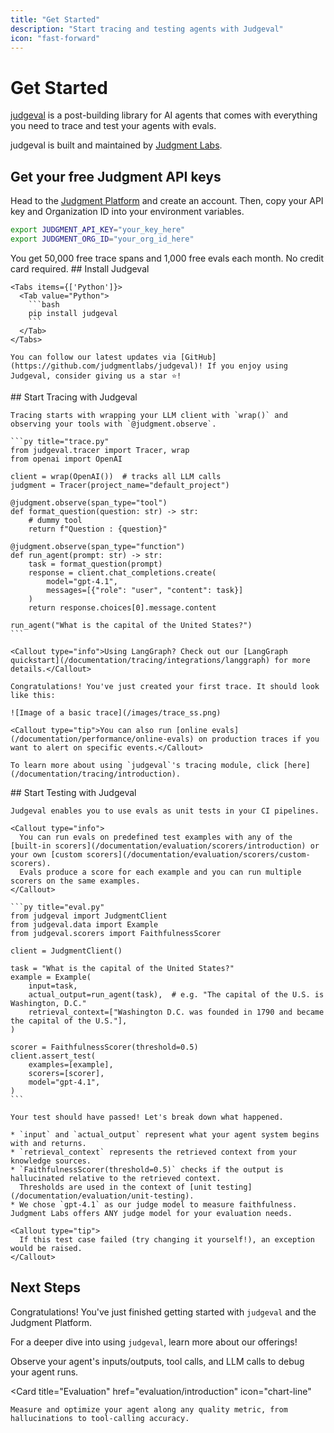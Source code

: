 ```yaml
---
title: "Get Started"
description: "Start tracing and testing agents with Judgeval"
icon: "fast-forward"
---
```


# Get Started

[judgeval](https://github.com/judgmentlabs/judgeval) is a post-building library for AI agents that
comes with everything you need to trace and test your agents with evals.

judgeval is built and maintained by [Judgment Labs](https://judgmentlabs.ai).

## Get your free Judgment API keys

Head to the [Judgment Platform](https://app.judgmentlabs.ai) and create an account. Then, copy your API key and Organization ID into your environment variables.

```bash
export JUDGMENT_API_KEY="your_key_here"
export JUDGMENT_ORG_ID="your_org_id_here"
```

<Card title="Get your free API keys" href="https://app.judgmentlabs.ai/register" icon="key" external>
  You get 50,000 free trace spans and 1,000 free evals each month. No credit card required.
</Card>

<Steps>
  <Step>
    ## Install Judgeval

    <Tabs items={['Python']}>
      <Tab value="Python">
        ```bash
        pip install judgeval
        ```
      </Tab>
    </Tabs>

    You can follow our latest updates via [GitHub](https://github.com/judgmentlabs/judgeval)! If you enjoy using Judgeval, consider giving us a star ⭐!
  </Step>

  <Step>
    ## Start Tracing with Judgeval

    Tracing starts with wrapping your LLM client with `wrap()` and observing your tools with `@judgment.observe`.

    ```py title="trace.py"
    from judgeval.tracer import Tracer, wrap
    from openai import OpenAI

    client = wrap(OpenAI())  # tracks all LLM calls
    judgment = Tracer(project_name="default_project")

    @judgment.observe(span_type="tool")
    def format_question(question: str) -> str:
        # dummy tool
        return f"Question : {question}"

    @judgment.observe(span_type="function")
    def run_agent(prompt: str) -> str:
        task = format_question(prompt)
        response = client.chat_completions.create(
            model="gpt-4.1",
            messages=[{"role": "user", "content": task}]
        )
        return response.choices[0].message.content

    run_agent("What is the capital of the United States?")
    ```

    <Callout type="info">Using LangGraph? Check out our [LangGraph quickstart](/documentation/tracing/integrations/langgraph) for more details.</Callout>

    Congratulations! You've just created your first trace. It should look like this:

    ![Image of a basic trace](/images/trace_ss.png)

    <Callout type="tip">You can also run [online evals](/documentation/performance/online-evals) on production traces if you want to alert on specific events.</Callout>

    To learn more about using `judgeval`'s tracing module, click [here](/documentation/tracing/introduction).
  </Step>

  <Step>
    ## Start Testing with Judgeval

    Judgeval enables you to use evals as unit tests in your CI pipelines.

    <Callout type="info">
      You can run evals on predefined test examples with any of the [built-in scorers](/documentation/evaluation/scorers/introduction) or your own [custom scorers](/documentation/evaluation/scorers/custom-scorers).
      Evals produce a score for each example and you can run multiple scorers on the same examples.
    </Callout>

    ```py title="eval.py"
    from judgeval import JudgmentClient
    from judgeval.data import Example
    from judgeval.scorers import FaithfulnessScorer

    client = JudgmentClient()

    task = "What is the capital of the United States?"
    example = Example(
        input=task,
        actual_output=run_agent(task),  # e.g. "The capital of the U.S. is Washington, D.C."
        retrieval_context=["Washington D.C. was founded in 1790 and became the capital of the U.S."],
    )

    scorer = FaithfulnessScorer(threshold=0.5)
    client.assert_test(
        examples=[example],
        scorers=[scorer],
        model="gpt-4.1",
    )
    ```

    Your test should have passed! Let's break down what happened.

    * `input` and `actual_output` represent what your agent system begins with and returns.
    * `retrieval_context` represents the retrieved context from your knowledge sources.
    * `FaithfulnessScorer(threshold=0.5)` checks if the output is hallucinated relative to the retrieved context.
      Thresholds are used in the context of [unit testing](/documentation/evaluation/unit-testing).
    * We chose `gpt-4.1` as our judge model to measure faithfulness. Judgment Labs offers ANY judge model for your evaluation needs.

    <Callout type="tip">
      If this test case failed (try changing it yourself!), an exception would be raised.
    </Callout>
  </Step>
</Steps>

## Next Steps

Congratulations! You've just finished getting started with `judgeval` and the Judgment Platform.

For a deeper dive into using `judgeval`, learn more about our offerings!

<Columns cols={2}>
  <Card
    title="Tracing"
    href="tracing/introduction"
    icon="code"
  >
    Observe your agent's inputs/outputs, tool calls, and LLM calls to debug your agent runs.
  </Card>

  <Card
    title="Evaluation"
    href="evaluation/introduction"
    icon="chart-line"
  >
    Measure and optimize your agent along any quality metric, from hallucinations to tool-calling accuracy.
  </Card>

</Columns>